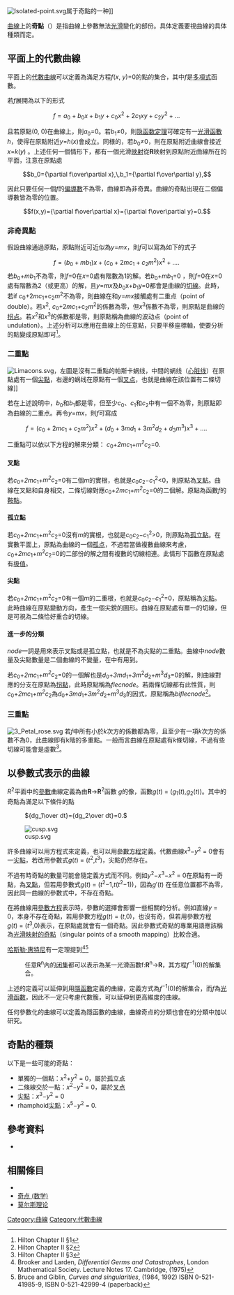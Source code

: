 {{NoteTA
|T = zh-tw:奇異點 (幾何); zh-hk:奇異點 (幾何); zh-cn:奇点 (几何);
|G1 = Math
}}
[[Image:Isolated-point.svg|thumb]]属于奇點的一种]]

[[曲線|曲線]]上的'''奇點'''（{{lang-en|Singular point}}）是指曲線上參數無法[[光滑函数|光滑]]變化的部份。具体定義要視曲線的具体種類而定。

==平面上的代數曲線==
平面上的[[代數曲線|代數曲線]]可以定義為滿足方程''f''(''x'', ''y'')=0的點的集合，其中''f''是[[多項式|多項式]]函數。

若''f''展開為以下的形式
:<math>f=a_0+b_0x+b_1y+c_0x^2+2c_1xy+c_2y^2+\dots\,</math>

且若原點(0, 0)在曲線上，則''a''<sub>0</sub>=0。若''b''<sub>1</sub>≠0，則[[隐函数定理|隐函数定理]]可確定有一[[光滑函數|光滑函數]]''h''，使得在原點附近''y''=''h''(''x'')會成立。同様的，若''b''<sub>0</sub>≠0，則在原點附近曲線會接近''x''=''k''(''y'') 。上述任何一個情形下，都有一個光滑[[映射|映射]]從'''R'''映射到原點附近曲線所在的平面，注意在原點處

:<math>b_0={\partial f\over\partial x},\,b_1={\partial f\over\partial y},</math>

因此只要任何一個''f''的[[偏導數|偏導數]]不為零，曲線即為非奇異。曲線的奇點出現在二個偏導數皆為零的位置。

:<math>f(x,y)={\partial f\over\partial x}={\partial f\over\partial y}=0.</math>

===非奇異點===
假設曲線通過原點，原點附近可近似為''y''=''mx''，則''f''可以寫為如下的式子
:<math>f=(b_0+mb_1)x+(c_0+2mc_1+c_2m^2)x^2+\dots.\,</math>
若''b''<sub>0</sub>+''mb''<sub>1</sub>不為零，則''f''=0在''x''=0處有階數為1的解。若''b''<sub>0</sub>+''mb''<sub>1</sub>=0 ，則''f''=0在''x''=0處有階數為2（或更高）的解，且''y''=''mx''及''b''<sub>0</sub>x+''b''<sub>1</sub>y=0都會是曲線的[[切線|切線]]。此時，若if ''c''<sub>0</sub>+2''mc''<sub>1</sub>+c<sub>2</sub>''m''<sup>2</sup>不為零，則曲線在和''y''=''mx''接觸處有二重点（point of double）。若''x''<sup>2</sup>, ''c''<sub>0</sub>+2''mc''<sub>1</sub>+c<sub>2</sub>''m''<sup>2</sup>的係數為零，但''x''<sup>3</sup>係數不為零，則原點是曲線的[[拐点|拐点]]。若''x''<sup>2</sup>和''x''<sup>3</sup>的係數都是零，則原點稱為曲線的波动点（point of undulation）。上述分析可以應用在曲線上的任意點，只要平移座標軸，使要分析的點變成原點即可<ref>Hilton Chapter II §1</ref>。

===二重點===
[[Image:Limacons.svg|thumb]]，左圖是沒有二重點的帕斯卡蜗线，中間的蜗线（[[心脏线|心脏线]]）在原點處有一個[[尖點|尖點]]，右邊的蜗线在原點有一個[[叉点|叉点]]，也就是曲線在該位置有二條切線]]

若在上述說明中，''b''<sub>0</sub>和''b''<sub>1</sub>都是零，但至少''c''<sub>0</sub>、''c''<sub>1</sub>和''c''<sub>2</sub>中有一個不為零，則原點即為曲線的二重点。再令''y''=''mx''，則''f''可寫成
:<math>f=(c_0+2mc_1+c_2m^2)x^2+(d_0+3md_1+3m^2d_2+d_3m^3)x^3+\dots.\,</math>

二重點可以依以下方程的解來分類：
''c''<sub>0</sub>+''2mc''<sub>1</sub>+''m<sup>2</sup>c''<sub>2</sub>=0.

====叉點====
若''c''<sub>0</sub>+''2mc''<sub>1</sub>+''m<sup>2</sup>c''<sub>2</sub>=0有二個''m''的實根，也就是''c''<sub>0</sub>''c''<sub>2</sub>−''c''<sub>1</sub><sup>2</sup><0，則原點為[[叉點|叉點]]。曲線在叉點和自身相交，二條切線對應''c''<sub>0</sub>+''2mc''<sub>1</sub>+''m<sup>2</sup>c''<sub>2</sub>=0的二個解。原點為函數''f''的[[鞍點|鞍點]]。

====孤立點====
若''c''<sub>0</sub>+''2mc''<sub>1</sub>+''m''<sup>2</sup>''c''<sub>2</sub>=0沒有''m''的實根，也就是''c''<sub>0</sub>''c''<sub>2</sub>−''c''<sub>1</sub><sup>2</sup>>0，則原點為[[孤立點|孤立點]]。在實數平面上，原點為曲線的一個[[孤点|孤点]]，不過若當做複數曲線來考慮，''c''<sub>0</sub>+''2mc''<sub>1</sub>+''m''<sup>2</sup>''c''<sub>2</sub>=0的二部份的解之間有複數的切線相連。此情形下函數在原點處有[[极值|极值]]。

====尖點====
若''c''<sub>0</sub>+''2mc''<sub>1</sub>+''m''<sup>2</sup>''c''<sub>2</sub>=0有一個''m''的二重根，也就是''c''<sub>0</sub>''c''<sub>2</sub>−''c''<sub>1</sub><sup>2</sup>=0，原點稱為[[尖點|尖點]]。此時曲線在原點變動方向，產生一個尖銳的圖形。曲線在原點處有單一的切線，但是可視為二條恰好重合的切線。

====進一步的分類====
''node''一詞是用來表示叉點或是孤立點，也就是不為尖點的二重點。曲線中''node''數量及尖點數量是二個曲線的不變量，在{{le|普吕克公式|Plücker formula}}中有用到。

若''c''<sub>0</sub>+''2mc''<sub>1</sub>+''m<sup>2</sup>c''<sub>2</sub>=0的一個解也是''d''<sub>0</sub>+''3md''<sub>1</sub>+''3m''<sup>2</sup>''d''<sub>2</sub>+''m''<sup>3</sup>''d''<sub>3</sub>=0的解，則曲線對應的分支在原點為[[拐點|拐點]]，此時原點稱為''flecnode''。若兩條切線都有此性質，則''c''<sub>0</sub>+''2mc''<sub>1</sub>+''m<sup>2</sup>c''<sub>2</sub>為''d''<sub>0</sub>+''3md''<sub>1</sub>+''3m''<sup>2</sup>''d''<sub>2</sub>+''m''<sup>3</sup>''d''<sub>3</sub>的因式，原點稱為''biflecnode''<ref>Hilton Chapter II §2</ref>。

===三重點===
[[Image:3_Petal_rose.svg|thumb]]
若''f''中所有小於''k''次方的係數都為零，且至少有一項''k''次方的係數不為0，此曲線即有k階的多重點。一般而言曲線在原點處有''k''條切線，不過有些切線可能會是虛數<ref>Hilton Chapter II §3</ref>。

==以參數式表示的曲線==
''R''<sup>2</sup>平面中的[[參數方程|參數]]曲線定義為由'''R'''→'''R'''<sup>2</sup>函數 ''g''的像，函數''g''(''t'') = (''g''<sub>1</sub>(''t''),''g''<sub>2</sub>(''t''))。其中的奇點為滿足以下條件的點
: <math>{dg_1\over dt}={dg_2\over dt}=0.</math>

[[Image:cusp.svg|thumb]]

許多曲線可以用方程式來定義，也可以用[[參數方程|參數方程]]定義。代數曲線''x''<sup>3</sup>−''y''<sup>2</sup> = 0會有一[[尖點|尖點]]，若改用參數式''g''(''t'') = (''t''<sup>2</sup>,''t''<sup>3</sup>)，尖點仍然存在。

不過有時奇點的數量可能會隨定義方式而不同。例如''y''<sup>2</sup>−''x''<sup>3</sup>−''x''<sup>2</sup> = 0在原點有一奇點，為[[叉點|叉點]]，但若用參數式''g''(''t'') = (''t''<sup>2</sup>−1,''t''(''t''<sup>2</sup>−1))，因為''g''′(''t'') 在任意位置都不為零，因此同一曲線的參數式中，不存在奇點。

在將曲線用[[參數方程|參數方程]]表示時，參數的選擇會影響一些相關的分析。例如直線''y'' = 0，本身不存在奇點，若用參數方程''g''(''t'') = (''t'',0)，也沒有奇，但若用參數方程''g''(''t'') = (''t''<sup>3</sup>,0)表示，在原點處就會有一個奇點。因此參數式奇點的專業用語應該稱為[[光滑映射的奇點|光滑映射的奇點]]（singular points of a smooth mapping）比較合適。

[[哈斯勒·惠特尼|哈斯勒·惠特尼]]有一定理提到<ref>Brooker and Larden, ''Differential Germs and Catastrophes'', London Mathematical Society. Lecture Notes 17. Cambridge, (1975)</ref><ref>Bruce and Giblin, ''Curves and singularities'', (1984, 1992) ISBN 0-521-41985-9, ISBN 0-521-42999-4 (paperback)</ref>

:任意'''R'''<sup>n</sup>內的[[闭集|闭集]]都可以表示為某一光滑函數f:'''R'''<sup>n</sup>→'''R'''，其方程''f''<sup>−1</sup>(0)的解集合。

上述的定義可以延伸到用[[隱函數|隱函數]]定義的曲線，定義方式為''f''<sup>−1</sup>(0)的解集合，而''f''為[[光滑函數|光滑函數]]，因此不一定只考慮代數簇，可以延伸到更高維度的曲線。

任何參數化的曲線可以定義為隱函數的曲線，曲線奇点的分類也會在{{le|代數簇上的奇點|singular point of an algebraic variety}}的分類中加以研究。

==奇點的種類==
以下是一些可能的奇點：
*單獨的一個點：''x''<sup>2</sup>+''y''<sup>2</sup> = 0，屬於[[孤立点|孤立点]]
*二條線交於一點：''x''<sup>2</sup>−''y''<sup>2</sup> = 0，屬於[[叉点|叉点]]
*[[尖點|尖點]]：''x''<sup>3</sup>−''y''<sup>2</sup> = 0
*rhamphoid[[尖點|尖點]]：''x''<sup>5</sup>−''y''<sup>2</sup> = 0.

==參考資料==
{{reflist}}
*{{cite book |title=Plane Algebraic Curves|first=Harold|last=Hilton|publisher=Oxford|year=1920
|chapter=Chapter II: Singular Points|url=http://www.archive.org/stream/cu31924001544216#page/n37/mode/1up}}

==相關條目==
* {{le|奇點理論|Singularity theory}}
* [[奇点_(数学)|奇点 (数学)]]
* [[莫尔斯理论|莫尔斯理论]]

[[Category:曲線|Category:曲線]]
[[Category:代數曲線|Category:代數曲線]]